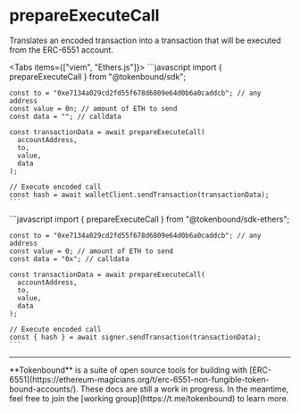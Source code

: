 
# prepareExecuteCall

Translates an encoded transaction into a transaction that will be executed from the ERC-6551 account.

<Tabs items={["viem", "Ethers.js"]}>
  <Tab>
    ```javascript
    import { prepareExecuteCall } from "@tokenbound/sdk";

    const to = "0xe7134a029cd2fd55f678d6809e64d0b6a0caddcb"; // any address
    const value = 0n; // amount of ETH to send
    const data = ""; // calldata

    const transactionData = await prepareExecuteCall(
      accountAddress,
      to,
      value,
      data
    );

    // Execute encoded call
    const hash = await walletClient.sendTransaction(transactionData);
    ```

  </Tab>
  <Tab>
    ```javascript
    import { prepareExecuteCall } from "@tokenbound/sdk-ethers";

    const to = "0xe7134a029cd2fd55f678d6809e64d0b6a0caddcb"; // any address
    const value = 0; // amount of ETH to send
    const data = "0x"; // calldata

    const transactionData = await prepareExecuteCall(
      accountAddress,
      to,
      value,
      data
    );

    // Execute encoded call
    const { hash } = await signer.sendTransaction(transactionData);
    ```

  </Tab>
</Tabs>

---

<Callout emoji="✍🏽">
  **Tokenbound** is a suite of open source tools for building with
  [ERC-6551](https://ethereum-magicians.org/t/erc-6551-non-fungible-token-bound-accounts/).
  These docs are still a work in progress. In the meantime, feel free to join
  the [working group](https://t.me/tokenbound) to learn more.
</Callout>
